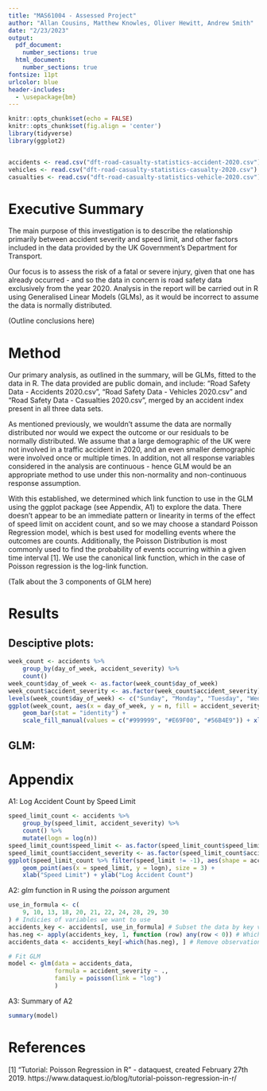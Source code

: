 ```yaml
---
title: "MAS61004 - Assessed Project"
author: "Allan Cousins, Matthew Knowles, Oliver Hewitt, Andrew Smith"
date: "2/23/2023"
output:
  pdf_document: 
    number_sections: true
  html_document: 
    number_sections: true
fontsize: 11pt
urlcolor: blue
header-includes:
  - \usepackage{bm}
---
```


```r
knitr::opts_chunk$set(echo = FALSE)
knitr::opts_chunk$set(fig.align = 'center')
library(tidyverse)
library(ggplot2)


accidents <- read.csv("dft-road-casualty-statistics-accident-2020.csv")
vehicles <- read.csv("dft-road-casualty-statistics-casualty-2020.csv")
casualties <- read.csv("dft-road-casualty-statistics-vehicle-2020.csv")
```

# Executive Summary

The main purpose of this investigation is to describe the relationship primarily between accident severity and speed limit, and other factors included in the data provided by the UK Government's Department for Transport.

Our focus is to assess the risk of a fatal or severe injury, given that one has already occurred - and so the data in concern is road safety data exclusively from the year 2020. Analysis in the report will be carried out in R using Generalised Linear Models (GLMs), as it would be incorrect to assume the data is normally distributed.

(Outline conclusions here)

# Method

Our primary analysis, as outlined in the summary, will be GLMs, fitted to the data in R. The data provided are public domain, and include: "Road Safety Data - Accidents 2020.csv", "Road Safety Data - Vehicles 2020.csv" and "Road Safety Data - Casualties 2020.csv", merged by an accident index present in all three data sets.

As mentioned previously, we wouldn't assume the data are normally distributed nor would we expect the outcome or our residuals to be normally distributed. We assume that a large demographic of the UK were not involved in a traffic accident in 2020, and an even smaller demographic were involved once or multiple times. In addition, not all response variables considered in the analysis are continuous - hence GLM would be an appropriate method to use under this non-normality and non-continuous response assumption.

With this established, we determined which link function to use in the GLM using the ggplot package (see Appendix, A1) to explore the data. There doesn't appear to be an immediate pattern or linearity in terms of the effect of speed limit on accident count, and so we may choose a standard Poisson Regression model, which is best used for modelling events where the outcomes are counts. Additionally, the Poisson Distribution is most commonly used to find the probability of events occurring within a given time interval [1]. We use the canonical link function, which in the case of Poisson regression is the log-link function.


(Talk about the 3 components of GLM here)

\newpage
# Results

## Desciptive plots:

```r
week_count <- accidents %>%
    group_by(day_of_week, accident_severity) %>%
    count()
week_count$day_of_week <- as.factor(week_count$day_of_week)
week_count$accident_severity <- as.factor(week_count$accident_severity)
levels(week_count$day_of_week) <- c("Sunday", "Monday", "Tuesday", "Wednesday", "Thursday", "Friday", "Saturday")
ggplot(week_count, aes(x = day_of_week, y = n, fill = accident_severity)) +
    geom_bar(stat = "identity") +
    scale_fill_manual(values = c("#999999", "#E69F00", "#56B4E9")) + xlab("Day of the Week") + ylab("Number of Accidents")
```
## GLM:

\newpage
# Appendix

A1: Log Accident Count by Speed Limit

```r
speed_limit_count <- accidents %>%
    group_by(speed_limit, accident_severity) %>%
    count() %>%
    mutate(logn = log(n))
speed_limit_count$speed_limit <- as.factor(speed_limit_count$speed_limit)
speed_limit_count$accident_severity <- as.factor(speed_limit_count$accident_severity)
ggplot(speed_limit_count %>% filter(speed_limit != -1), aes(shape = accident_severity, colour = accident_severity)) +
    geom_point(aes(x = speed_limit, y = logn), size = 3) +
    xlab("Speed Limit") + ylab("Log Accident Count") 
```

A2: _glm_ function in R using the _poisson_ argument
```r
use_in_formula <- c(
    9, 10, 13, 18, 20, 21, 22, 24, 28, 29, 30
) # Indicies of variables we want to use
accidents_key <- accidents[, use_in_formula] # Subset the data by key variables
has.neg <- apply(accidents_key, 1, function (row) any(row < 0)) # Which observations have negatives in any colum?
accidents_data <- accidents_key[-which(has.neg), ] # Remove observations with negative values

# Fit GLM
model <- glm(data = accidents_data,
             formula = accident_severity ~ .,
             family = poisson(link = "log")
             )
```

\newpage
A3: Summary of A2
```r
summary(model)
```



# References

[1] "Tutorial: Poisson Regression in R" - dataquest, created February 27th 2019.
https://www.dataquest.io/blog/tutorial-poisson-regression-in-r/



